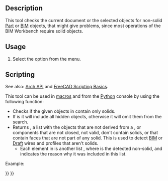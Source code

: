 <languages/>

{{Docnav
|[[Arch_MergeWalls|MergeWalls]]
|[[Arch_ToggleIfcBrepFlag|ToggleIfcBrepFlag]]
|[[BIM_Workbench|BIM]]
|IconL=Arch_MergeWalls.svg
|IconR=Arch_ToggleIfcBrepFlag.svg
|IconC=Workbench_BIM.svg
}}

{{GuiCommand
|Name=Arch Check
|MenuLocation=Utils → Check
|Workbenches=[[BIM_Workbench|BIM]]
|SeeAlso=[[Arch_CloseHoles|Arch CloseHoles]]
}}

==Description==

This tool checks the current document or the selected objects for non-solid [[Part_Workbench|Part]] or [[BIM_Workbench|BIM]] objects, that might give problems, since most operations of the BIM Workbench require solid objects.

==Usage==

# Select the {{MenuCommand|Utils → [[Image:Arch_Check.svg|16px]] Check}} option from the menu.

==Scripting==

See also: [[Arch_API|Arch API]] and [[FreeCAD_Scripting_Basics|FreeCAD Scripting Basics]].

This tool can be used in [[Macros|macros]] and from the [[Python|Python]] console by using the following function:
{{Code|code=
list_bad = check(objectslist, includehidden=False)
}}

* Checks if the given objects in {{incode|objectslist}} contain only solids.
* If {{incode|includehidden}} is {{incode|True}} it will include all hidden objects, otherwise it will omit them from the search.
* Returns {{incode|list_bad}}, a list with the objects that are not derived from a {{incode|Part::Feature}}, or components that are not closed, not valid, don't contain solids, or that contain faces that are not part of any solid. This is used to detect [[BIM_Workbench|BIM]] or [[Draft_Workbench|Draft]] wires and profiles that aren't solids.
** Each element in {{incode|list_bad}} is another list {{incode|[object, message]}}, where {{incode|object}} is the detected non-solid, and {{incode|message}} indicates the reason why it was included in this list.

Example:

{{Code|code=
import FreeCAD, Draft, Arch

p1 = FreeCAD.Vector(0, 0, 0)
p2 = FreeCAD.Vector(2000, 0, 0)
baseline = Draft.makeLine(p1, p2)
Wall1 = Arch.makeWall(baseline, length=None, width=150, height=2000)
FreeCAD.ActiveDocument.recompute()

Wall2 = Arch.makeWall(None, length=2000, width=200, height=1000)
FreeCAD.ActiveDocument.recompute()

Circle = Draft.makeCircle(450)
Wire = Draft.makeWire([FreeCAD.Vector(1000, 0, 0), FreeCAD.Vector(1500, 1000, 0), FreeCAD.Vector(2500, -1000, 0)])

list_bad = Arch.check([Wall1, Wall2, Circle, Wire], includehidden=True)
print(list_bad)
}}


{{Docnav
|[[Arch_MergeWalls|MergeWalls]]
|[[Arch_ToggleIfcBrepFlag|ToggleIfcBrepFlag]]
|[[BIM_Workbench|BIM]]
|IconL=Arch_MergeWalls.svg
|IconR=Arch_ToggleIfcBrepFlag.svg
|IconC=Workbench_BIM.svg
}}

{{BIM_Tools_navi{{#translation:}}}}
{{Userdocnavi{{#translation:}}}}